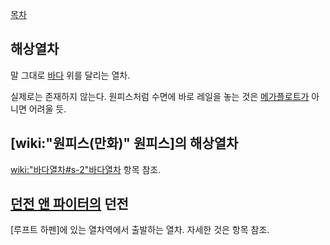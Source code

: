 [[목차]]

== 해상열차 ==
말 그대로 [[바다]] 위를 달리는 열차.

실제로는 존재하지 않는다. 원피스처럼 수면에 바로 레일을 놓는 것은 [[메가플로트]]가 아니면 어려울 듯.

== [wiki:"원피스(만화)" 원피스]의 해상열차 ==
[[wiki:"바다열차#s-2"바다열차]] 항목 참조.

== [[던전 앤 파이터]]의 던전 ==
[루프트 하펜]에 있는 열차역에서 출발하는 열차. 자세한 것은 항목 참조. 

